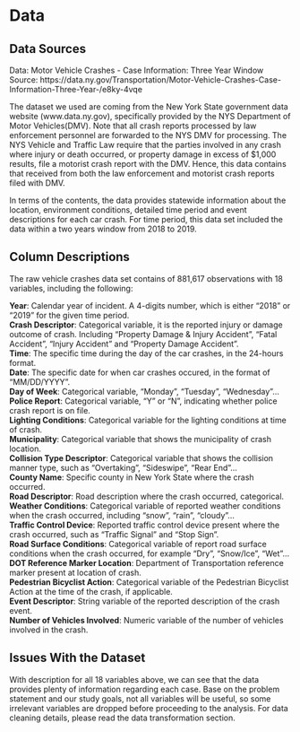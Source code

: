 # Data

## Data Sources

Data: Motor Vehicle Crashes - Case Information: Three Year Window  
Source: https://data.ny.gov/Transportation/Motor-Vehicle-Crashes-Case-Information-Three-Year-/e8ky-4vqe

  The dataset we used are coming from the New York State government data website
(www.data.ny.gov), specifically provided by the NYS Department of Motor Vehicles(DMV). Note that all crash reports processed by law enforcement personnel are forwarded to the NYS DMV for processing. The NYS Vehicle and Traffic Law require that the parties involved in any crash where injury or death occurred, or property damage in excess of $1,000 results, file a motorist crash report with the DMV. Hence, this data contains that received from both the law enforcement and motorist crash reports filed with DMV.  

  In terms of the contents, the data provides statewide information about the location, environment conditions, detailed time period and event descriptions for each car crash. For time period, this data set included the data within a two years window from 2018 to 2019.  


## Column Descriptions
The raw vehicle crashes data set contains of 881,617 observations with 18 variables, including the following:  

**Year**: Calendar year of incident. A 4-digits number, which is either "2018" or "2019" for the given time period.  
**Crash Descriptor**: Categorical variable, it is the reported injury or damage outcome of crash. Including "Property Damage & Injury Accident", "Fatal Accident", "Injury Accident" and "Property Damage Accident".  
**Time**: The specific time during the day of the car crashes, in the 24-hours format.  
**Date**: The specific date for when car crashes occured, in the format of "MM/DD/YYYY".  
**Day of Week**: Categorical variable, "Monday", "Tuesday", "Wednesday"...   
**Police Report**: Categorical variable, "Y" or "N", indicating whether police crash report is on file.  
**Lighting Conditions**: Categorical variable for the lighting conditions at time of crash.    
**Municipality**: Categorical variable that shows the municipality of crash location.   
**Collision Type Descriptor**: Categorical variable that shows the collision manner type, such as "Overtaking", "Sideswipe", "Rear End"...     
**County Name**: Specific county in New York State where the crash occurred.  
**Road Descriptor**: Road description where the crash occurred, categorical.  
**Weather Conditions**: Categorical variable of reported weather conditions when the crash  occurred, including "snow", "rain", "cloudy"...  
**Traffic Control Device**: Reported traffic control device present where the crash occurred, such as "Traffic Signal" and "Stop Sign".   
**Road Surface Conditions**: Categorical variable of report road surface conditions when the crash occurred, for example "Dry", "Snow/Ice", "Wet"...  
**DOT Reference Marker Location**: Department of Transportation reference marker present at location of crash.  
**Pedestrian Bicyclist Action**: Categorical variable of the Pedestrian Bicyclist Action at the time of the crash, if applicable.  
**Event Descriptor**: String variable of the reported description of the crash event.   
**Number of Vehicles Involved**: Numeric variable of the number of vehicles involved in the crash.  


## Issues With the Dataset
With description for all 18 variables above, we can see that the data provides plenty of information regarding each case. Base on the problem statement and our study goals, not all variables will be useful, so some irrelevant variables are dropped before proceeding to the analysis. For data cleaning details, please read the data transformation section. 

